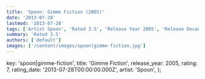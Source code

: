 ```yaml
---
title: 'Spoon: Gimme Fiction (2005)'
date: '2013-07-28'
lastmod: '2013-07-28'
tags: ['Artist Spoon', 'Rated 3.5', 'Release Year 2005', 'Release Decade 2000']
summary: 'Rated 3.5'
authors: ['default']
images: ['/content/images/spoon|gimme-fiction.jpg']
---
```


  key: 'spoon|gimme-fiction',
  title: 'Gimme Fiction',
  release_year: 2005,
  rating: 7,
  rating_date: '2013-07-28T00:00:00.000Z',
  artist: 'Spoon',
};

<MusicRating data={data} />
